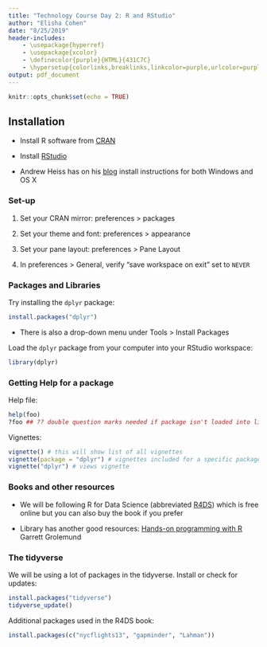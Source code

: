 ```yaml
---
title: "Technology Course Day 2: R and RStudio"
author: "Elisha Cohen"
date: "8/25/2019"
header-includes:
    - \usepackage{hyperref}
    - \usepackage{xcolor}
    - \definecolor{purple}{HTML}{431C7C}
    - \hypersetup{colorlinks,breaklinks,linkcolor=purple,urlcolor=purple,anchorcolor=purple,citecolor=black}
output: pdf_document
---
```


```r
knitr::opts_chunk$set(echo = TRUE)
```

## Installation

* Install R software from [CRAN](https://cran.r-project.org/)

* Install [RStudio](https://www.rstudio.com/products/rstudio/download/#download)

* Andrew Heiss has on his [blog](https://www.andrewheiss.com/blog/2012/04/17/install-r-rstudio-r-commander-windows-osx/) install instructions for both Windows and OS X

### Set-up 

1. Set your CRAN mirror: preferences > packages

2. Set your theme and font: preferences > appearance

3. Set your pane layout: preferences > Pane Layout

4. In preferences > General, verify "save workspace on exit" set to `NEVER`

### Packages and Libraries

Try installing the `dplyr` package:

```r
install.packages("dplyr")
```

* There is also a drop-down menu under Tools > Install Packages

Load the `dplyr` package from your computer into your RStudio workspace:

```r
library(dplyr)
```

### Getting Help for a package

Help file:

```r
help(foo)
?foo ## ?? double question marks needed if package isn't loaded into library
```

Vignettes:

```r
vignette() # this will show list of all vignettes
vignette(package = "dplyr") # vignettes included for a specific package
vignette("dplyr") # views vignette
```

### Books and other resources

* We will be following R for Data Science (abbreviated [R4DS](https://r4ds.had.co.nz/introduction.html)) which is free online but you can also buy the book if you prefer

* Library has another good resources: [Hands-on programming with R](http://discovere.emory.edu/primo_library/libweb/action/display.do?tabs=detailsTab&ct=display&fn=search&doc=01EMORY_ALMA51366131950002486&indx=1&recIds=01EMORY_ALMA51366131950002486&recIdxs=0&elementId=0&renderMode=poppedOut&displayMode=full&frbrVersion=&vid=discovere&institution=EMORY&vl(4439115UI0)=any&query=any%2Ccontains%2Chands+on+programming+with+R&libsearch=woodruff&dscnt=0&scp.scps=scope%3A%28repo%29%2Cscope%3A%2801EMORY_ALMA%29%2CEmory_PrimoThirdNode&vl(freeText0)=hands%20on%20programming%20with%20R&dstmp=1566767454149) Garrett Grolemund 
  
### The tidyverse

We will be using a lot of packages in the tidyverse. Install or check for updates:

```r
install.packages("tidyverse")
tidyverse_update()
```

Additional packages used in the R4DS book:

```r
install.packages(c("nycflights13", "gapminder", "Lahman"))
```

  